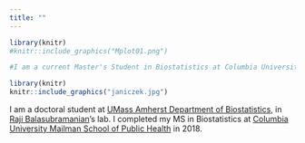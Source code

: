 ```yaml
---
title: ""
---
```



```r
library(knitr)
#knitr::include_graphics("Mplot01.png")

#I am a current Master's Student in Biostatistics at Columbia University, interested in clinical research and statistical genetics. 
```

```r
library(knitr)
knitr::include_graphics("janiczek.jpg")
```

I am a doctoral student at [UMass Amherst Department of Biostatistics](https://www.umass.edu/sphhs/biostatistics), in [Raji Balasubramanian](https://raji-lab.github.io/)'s lab. I completed my MS in Biostatistics at [Columbia University Mailman School of Public Health](https://www.mailman.columbia.edu/) in 2018. 

